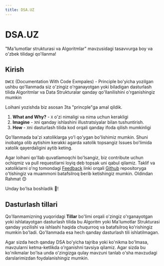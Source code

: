 ```yaml
---
title: DSA.UZ
---
```


# DSA.UZ
 
"Ma'lumotlar strukturasi va Algoritmlar" mavzusidagi tasavvurga boy va o'zbek tilidagi qo'llanma!

## Kirish

`DWCE` (Documentation With Code Exmpales) - Principle bo'yicha yozilgan ushbu qo'llanmada siz o'zingiz o'rganayotgan yoki biladigan dasturlash tilida Algoritmlar va 
Data Strukturalar qanday qo'llanilishini o'rganishingiz mumkin

Loihani yozishda biz asosan 3ta "princple"ga amal qildik.
1. **What and Why?** - `X` o'zi nimaligi va nima uchun kerakligi
2. **Imagine** - `X`ni qanday ishlashini illustratsiyalar bilan tushuntirish.
3. **How** - `X`ni dasturlash tilida kod orqali qanday ifoda qilish mumkinligi

Qo'llanmada ba'zi xatoliklarga yo'l qo'ygan bo'lishimiz mumkin. Shuni inobatga olib aytishim kerakki agarda xatolik topsangiz Issues bo'limida xatolik qayerdaligini aytib keting. 

Agar loihani qo'llab quvatlamoqchi bo'lsangiz, biz contribute uchun ochiqmiz va pull requestlarni loyiq deb topsak uni qabul qilamiz. Taklif va xatoliklarni o'ng tomondagi 
[Feedback](https://github.com/otabeknurmatov/dsa_uz/issues/new) linki orqali [Github](https://github.com/otabeknurmatov/dsa_uz) repositoryga o'tishingiz va muammoni 
batafsilroq berib ketishingiz mumkin. Oldindan Rahmat 😊

Unday bo'lsa boshladik 🚀!

## Dasturlash tillari

Qo'llanmamizning yuqoridagi **Tillar** bo'limi orqali o'zingiz o'rganayotgan yoki ishlatayotgan dasturlash tilida bu Algoritm yoki Ma'lumotlar Strukturasi qanday yozilishi va ishlashi 
haqida chuqurroq va batafsilroq ko'rishingiz mumkin bo'ladi. Qo'llanmada esa hech qanday dasturlash tili ishlatilmagan.

Agar sizda hech qanday DSA bo'yicha tajriba yoki ko'nikma bo'lmasa, mavzularni ketma-ketlikda o'rganishni tavsiya qilamiz. Agar sizda bu ko'nikmalar bo'lsa unda o'zingizga 
qulay mavzuni tanlab o'sha mavzudagi darslarimizdan foydalanishingiz mumkin.